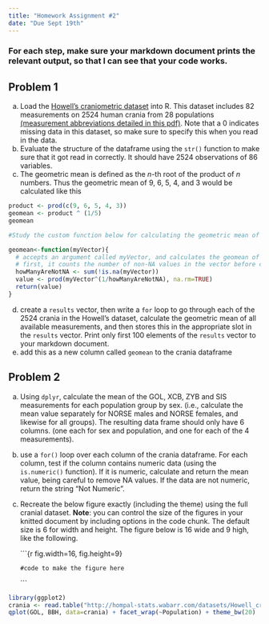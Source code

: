 ```yaml
---
title: "Homework Assignment #2"
date: "Due Sept 19th"
---
```


### For each step, make sure your markdown document prints the relevant output, so that I can see <span class="mega-octicon octicon-eye"></span>  that your code works.  

## Problem 1

a.  Load the [Howell's craniometric dataset](datasets/Howell_craniometry.txt) into R. This dataset includes 82 measurements on 2524 human crania from 28 populations [(measurement abbreviations detailed in this pdf)](datasets/Howell_Measurement_definitions.pdf). Note that a 0 indicates missing data in this dataset, so make sure to specify this when you read in the data.
b.  Evaluate the structure of the dataframe using the `str()` function to make sure that it got read in correctly.  It should have 2524 observations of 86 variables.
c.  The geometric mean is defined as the *n*-th root of the product of *n* numbers. Thus the geometric mean of 9, 6, 5, 4, and 3 would be calculated like this
 
```r
product <- prod(c(9, 6, 5, 4, 3))
geomean <- product ^ (1/5) 
geomean

#Study the custom function below for calculating the geometric mean of a value of variables. Make sure you understand how it works....you will need to use in in the next step.  

geomean<-function(myVector){
  # accepts an argument called myVector, and calculates the geomean of the vector
  # first, it counts the number of non-NA values in the vector before calculating the geomean
  howManyAreNotNA <- sum(!is.na(myVector))
  value <- prod(myVector^(1/howManyAreNotNA), na.rm=TRUE)
  return(value)
}
```
    
d.  create a `results` vector, then write a `for` loop to go through each of the 2524 crania in the Howell's dataset, calculate the geometric mean of all available measurements, and then stores this in the appropriate slot in the `results` vector. Print only first 100 elements of the `results` vector to your markdown document. 
e.  add this as a new column called `geomean` to the crania dataframe

## Problem 2

a. Using `dplyr`, calculate the mean of the GOL, XCB, ZYB and SIS measurements for each population group by sex.  (i.e., calculate the mean value separately for NORSE males and NORSE females, and likewise for all groups). The resulting data frame should only have 6 columns. (one each for sex and population, and one for each of the 4 measurements).
b. use a `for()` loop over each column of the crania dataframe. For each column, test if the column contains numeric data (using the `is.numeric()` function).  If it is numeric, calculate and return the mean value, being careful to remove NA values.  If the data are not numeric, return the string "Not Numeric". 
c. Recreate the below figure exactly (including the theme) using the full cranial dataset. **Note**: you can control the size of the figures in your knitted document by including options in the code chunk. The default size is 6 for width and height.  The figure below is 16 wide and 9 high, like the following.

    \`\`\`{r fig.width=16, fig.height=9}

      `#code to make the figure here`

    \`\`\`

```r
library(ggplot2)
crania <- read.table("http://hompal-stats.wabarr.com/datasets/Howell_craniometry.txt",sep=",", header=TRUE, na=0)
qplot(GOL, BBH, data=crania) + facet_wrap(~Population) + theme_bw(20)
```

<!-- ## Problem 3 -->

<!-- Recreate this figure using the tools in `ggplot2`. The data come from the [Zachos et al 2001 deep sea oxygen isotope dataset](datasets/Zachos2001Climate.txt). Make a line graph of the o18 values against time, and include rectangular overlays that show the geological epochs of the Cenozoic.   -->

<!-- ![zachos][1] -->

<!-- Use these approximate start dates for the geological epochs:  -->

<!--     epoch = c("Paleocene", "Eocene", "Oligocene", "Miocene", "Pliocene", "Pleistocene", "Holocene") -->
<!--     start = c(65, 58.8, 33.9, 23.03, 5.5, 1.8, 0.01) -->

<!-- **Note:** The original dataset is noisy.  Use a convolution filter with the `filter()` function to reduce noise in the dataset. -->

<!-- **Note one more thing:** This is a good example of a case in which you need separate dataframes for separate layers. -->

<!-- ## Good luck! -->

<!-- [1]: zachosdata.png "zachos" -->
